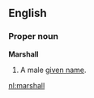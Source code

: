 ==English==
<!--
===Etymology===
From the French (what?).  First known occurrence in England after Norman settlers
-->

===Proper noun===
'''Marshall'''

#A male [[given name]].

[[nl:marshall]]